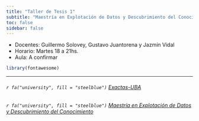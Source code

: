 ```yaml
---
title: "Taller de Tesis 1"
subtitle: "Maestría en Explotación de Datos y Descubrimiento del Conocimiento"
toc: false
sidebar: false
---
```


- Docentes:	Guillermo Solovey, Gustavo Juantorena y Jazmín Vidal
- Horario:	Martes 18 a 21hs.
- Aula: 	A confirmar


```r
library(fontawesome)
```

------------------------------------------------------------------------

###### `r fa("university", fill = "steelblue")` [Exactas-UBA](https://exactas.uba.ar)

###### `r fa("university", fill = "steelblue")` [Maestría en Explotación de Datos y Descubrimiento del Conocimiento](http://datamining.dc.uba.ar/datamining/)
